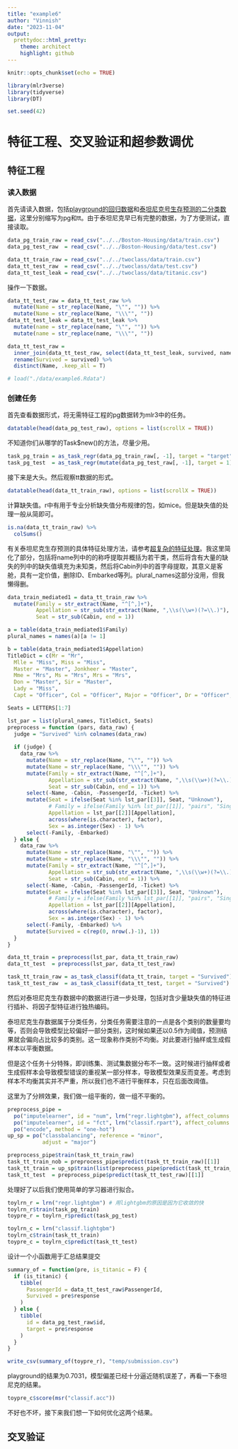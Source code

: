 ```yaml
---
title: "example6"
author: "Vinnish"
date: "2023-11-04"
output: 
  prettydoc::html_pretty:
    theme: architect
    highlight: github
---
```


```r
knitr::opts_chunk$set(echo = TRUE)

library(mlr3verse)
library(tidyverse)
library(DT)

set.seed(42)
```

# 特征工程、交叉验证和超参数调优

## 特征工程

### 读入数据

首先请读入数据，包括[playground的回归数据]()和[泰坦尼克号生存预测的二分类数据]()，这里分别缩写为pg和tt。由于泰坦尼克早已有完整的数据，为了方便测试，直接读取。

```r
data_pg_train_raw = read_csv("../../Boston-Housing/data/train.csv")
data_pg_test_raw  = read_csv("../../Boston-Housing/data/test.csv")

data_tt_train_raw = read_csv("../../twoclass/data/train.csv")
data_tt_test_raw  = read_csv("../../twoclass/data/test.csv")
data_tt_test_leak = read_csv("../../twoclass/data/titanic.csv")
```

操作一下数据。

```r
data_tt_test_raw = data_tt_test_raw %>% 
  mutate(Name = str_replace(Name, "\"", "")) %>% 
  mutate(Name = str_replace(Name, "\\\"", ""))
data_tt_test_leak = data_tt_test_leak %>% 
  mutate(name = str_replace(name, "\"", "")) %>% 
  mutate(name = str_replace(name, "\\\"", ""))

data_tt_test_raw = 
  inner_join(data_tt_test_raw, select(data_tt_test_leak, survived, name), by = c("Name" = "name")) %>% 
  rename(Survived = survived) %>% 
  distinct(Name, .keep_all = T)

# load("./data/example6.Rdata")
```

### 创建任务

首先查看数据形式，将无需特征工程的pg数据转为mlr3中的任务。

```r
datatable(head(data_pg_test_raw), options = list(scrollX = TRUE))
```

不知道你们从哪学的Task$new()的方法，尽量少用。

```r
task_pg_train = as_task_regr(data_pg_train_raw[, -1], target = "target")
task_pg_test  = as_task_regr(mutate(data_pg_test_raw[, -1], target = 1), target = "target")
```

接下来是大头。然后观察tt数据的形式。

```r
datatable(head(data_tt_train_raw), options = list(scrollX = TRUE))
```

计算缺失值。r中有用于专业分析缺失值分布规律的包，如mice。但是缺失值的处理一般从简即可。

```r
is.na(data_tt_train_raw) %>% 
  colSums()
```

有关泰坦尼克生存预测的具体特征处理方法，请参考[超复杂的特征处理](https://zhuanlan.zhihu.com/p/50194676)。我这里简化了部分，包括将name列中的的称呼提取并概括为若干类，然后将含有大量的缺失的列中的缺失值填充为未知类，然后将Cabin列中的首字母提取，其意义是客舱，具有一定价值，删除ID、Embarked等列。plural_names这部分没用，但我懒得删。

```r
data_train_mediated1 = data_tt_train_raw %>% 
  mutate(Family = str_extract(Name, "^[^,]+"), 
         Appellation = str_sub(str_extract(Name, ",\\s(\\w+)(?=\\.)"), start = 3), 
         Seat = str_sub(Cabin, end = 1))

a = table(data_train_mediated1$Family)
plural_names = names(a)[a != 1]

b = table(data_train_mediated1$Appellation)
TitleDict = c(Mr = "Mr",
  Mlle = "Miss", Miss = "Miss",
  Master = "Master", Jonkheer = "Master",
  Mme = "Mrs", Ms = "Mrs", Mrs = "Mrs",
  Don = "Master", Sir = "Master",
  Lady = "Miss",
  Capt = "Officer", Col = "Officer", Major = "Officer", Dr = "Officer", Rev = "Officer")

Seats = LETTERS[1:7]

lst_par = list(plural_names, TitleDict, Seats)
preprocess = function (pars, data_raw) {
  judge = "Survived" %in% colnames(data_raw)
  
  if (judge) {
    data_raw %>% 
      mutate(Name = str_replace(Name, "\"", "")) %>% 
      mutate(Name = str_replace(Name, "\\\"", "")) %>% 
      mutate(Family = str_extract(Name, "^[^,]+"), 
             Appellation = str_sub(str_extract(Name, ",\\s(\\w+)(?=\\.)"), start = 3), 
             Seat = str_sub(Cabin, end = 1)) %>% 
      select(-Name, -Cabin, -PassengerId, -Ticket) %>% 
      mutate(Seat = ifelse(Seat %in% lst_par[[3]], Seat, "Unknown"), 
             # Family = ifelse(Family %in% lst_par[[1]], "pairs", "Single"), 
             Appellation = lst_par[[2]][Appellation], 
             across(where(is.character), factor), 
             Sex = as.integer(Sex) - 1) %>% 
      select(-Family, -Embarked)
  } else {
    data_raw %>% 
      mutate(Name = str_replace(Name, "\"", "")) %>% 
      mutate(Name = str_replace(Name, "\\\"", "")) %>% 
      mutate(Family = str_extract(Name, "^[^,]+"), 
             Appellation = str_sub(str_extract(Name, ",\\s(\\w+)(?=\\.)"), start = 3), 
             Seat = str_sub(Cabin, end = 1)) %>% 
      select(-Name, -Cabin, -PassengerId, -Ticket) %>% 
      mutate(Seat = ifelse(Seat %in% lst_par[[3]], Seat, "Unknown"), 
             # Family = ifelse(Family %in% lst_par[[1]], "pairs", "Single"), 
             Appellation = lst_par[[2]][Appellation], 
             across(where(is.character), factor), 
             Sex = as.integer(Sex) - 1) %>% 
      select(-Family, -Embarked) %>% 
      mutate(Survived = c(rep(0, nrow(.)-1), 1))
  }
}

data_tt_train = preprocess(lst_par, data_tt_train_raw)
data_tt_test  = preprocess(lst_par, data_tt_test_raw)

task_tt_train_raw = as_task_classif(data_tt_train, target = "Survived")
task_tt_test_raw  = as_task_classif(data_tt_test, target = "Survived")
```

然后对泰坦尼克生存数据中的数据进行进一步处理，包括对含少量缺失值的特征进行插补、将因子型特征进行独热编码。

泰坦尼克生存数据属于分类任务，分类任务需要注意的一点是各个类别的数量要均等，否则会导致模型比较偏好一部分类别，这时候如果还以0.5作为阈值，预测结果就会偏向占比较多的类别。这一现象称作类别不均衡。对此要进行抽样或生成假样本以平衡数据。
 
但是这个任务十分特殊，即训练集、测试集数据分布不一致。这时候进行抽样或者生成假样本会导致模型错误的重视某一部分样本，导致模型效果反而变差。考虑到样本不均衡其实并不严重，所以我们也不进行平衡样本，只在后面改阈值。

这里为了分辨效果，我们做一组平衡的，做一组不平衡的。

```r
preprocess_pipe = 
  po("imputelearner", id = "num", lrn("regr.lightgbm"), affect_columns = selector_type("numeric")) %>>% 
  po("imputelearner", id = "fct", lrn("classif.rpart"), affect_columns = selector_type("factor")) %>>% 
  po("encode", method = "one-hot")
up_sp = po("classbalancing", reference = "minor",
           adjust = "major")

preprocess_pipe$train(task_tt_train_raw)
task_tt_train_nob = preprocess_pipe$predict(task_tt_train_raw)[[1]]
task_tt_train = up_sp$train(list(preprocess_pipe$predict(task_tt_train_raw)[[1]]))[[1]]
task_tt_test  = preprocess_pipe$predict(task_tt_test_raw)[[1]]
```

处理好了以后我们使用简单的学习器进行拟合。

```r
toylrn_r = lrn("regr.lightgbm") # 用lightgbm的原因是因为它收敛的快
toylrn_r$train(task_pg_train)
toypre_r = toylrn_r$predict(task_pg_test)

toylrn_c = lrn("classif.lightgbm")
toylrn_c$train(task_tt_train)
toypre_c = toylrn_c$predict(task_tt_test)
```

设计一个小函数用于汇总结果提交

```r
summary_of = function(pre, is_titanic = F) {
  if (is_titanic) {
    tibble(
      PassengerId = data_tt_test_raw$PassengerId, 
      Survived = pre$response
    )
  } else {
    tibble(
      id = data_pg_test_raw$id, 
      target = pre$response
    )
  }
}

write_csv(summary_of(toypre_r), "temp/submission.csv")
```

playground的结果为0.7031，模型偏差已经十分逼近随机误差了，再看一下泰坦尼克的结果。

```r
toypre_c$score(msr("classif.acc"))
```

不好也不坏，接下来我们想一下如何优化这两个结果。

## 交叉验证
















